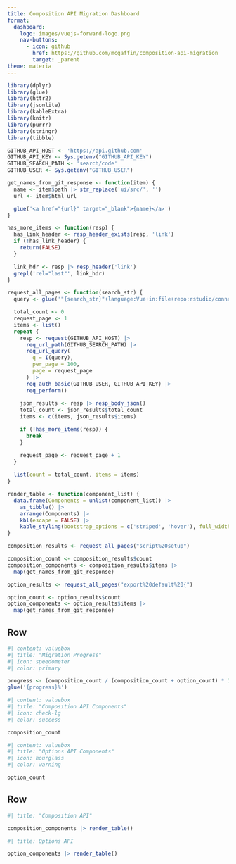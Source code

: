 ```yaml
---
title: Composition API Migration Dashboard
format:
  dashboard:
    logo: images/vuejs-forward-logo.png
    nav-buttons:
      - icon: github
        href: https://github.com/mcgaffin/composition-api-migration
        target: _parent
theme: materia
---
```


```r
library(dplyr)
library(glue)
library(httr2)
library(jsonlite)
library(kableExtra)
library(knitr)
library(purrr)
library(stringr)
library(tibble)

GITHUB_API_HOST <- 'https://api.github.com'
GITHUB_API_KEY <- Sys.getenv("GITHUB_API_KEY")
GITHUB_SEARCH_PATH <- 'search/code'
GITHUB_USER <- Sys.getenv("GITHUB_USER")

get_names_from_git_response <- function(item) {
  name <- item$path |> str_replace('ui/src/', '')
  url <- item$html_url

  glue('<a href="{url}" target="_blank">{name}</a>')
}

has_more_items <- function(resp) {
  has_link_header <- resp_header_exists(resp, 'link')
  if (!has_link_header) {
    return(FALSE)
  }

  link_hdr <- resp |> resp_header('link')
  grepl('rel="last"', link_hdr)
}

request_all_pages <- function(search_str) {
  query <- glue('"{search_str}"+language:Vue+in:file+repo:rstudio/connect')

  total_count <- 0
  request_page <- 1
  items <- list()
  repeat {
    resp <- request(GITHUB_API_HOST) |> 
      req_url_path(GITHUB_SEARCH_PATH) |>
      req_url_query(
        q = I(query),
        per_page = 100,
        page = request_page
      ) |> 
      req_auth_basic(GITHUB_USER, GITHUB_API_KEY) |>
      req_perform()
      
    json_results <- resp |> resp_body_json()
    total_count <- json_results$total_count
    items <- c(items, json_results$items)

    if (!has_more_items(resp)) {
      break
    }

    request_page <- request_page + 1
  }
  
  list(count = total_count, items = items)
}

render_table <- function(component_list) {
  data.frame(Components = unlist(component_list)) |>
    as_tibble() |>
    arrange(Components) |>
    kbl(escape = FALSE) |>
    kable_styling(bootstrap_options = c('striped', 'hover'), full_width = TRUE)
}
```

```r
composition_results <- request_all_pages("script%20setup")

composition_count <- composition_results$count
composition_components <- composition_results$items |>
  map(get_names_from_git_response)
```

```r
option_results <- request_all_pages("export%20default%20{")

option_count <- option_results$count
option_components <- option_results$items |>
  map(get_names_from_git_response)
```

## Row

```r
#| content: valuebox
#| title: "Migration Progress"
#| icon: speedometer
#| color: primary

progress <- (composition_count / (composition_count + option_count) * 100) |> round()
glue('{progress}%')
```

```r
#| content: valuebox
#| title: "Composition API Components"
#| icon: check-lg
#| color: success

composition_count
```

```r
#| content: valuebox
#| title: "Options API Components"
#| icon: hourglass
#| color: warning

option_count
```

## Row {.tabset}

```r
#| title: "Composition API"

composition_components |> render_table()
```

```r
#| title: Options API

option_components |> render_table()
```
